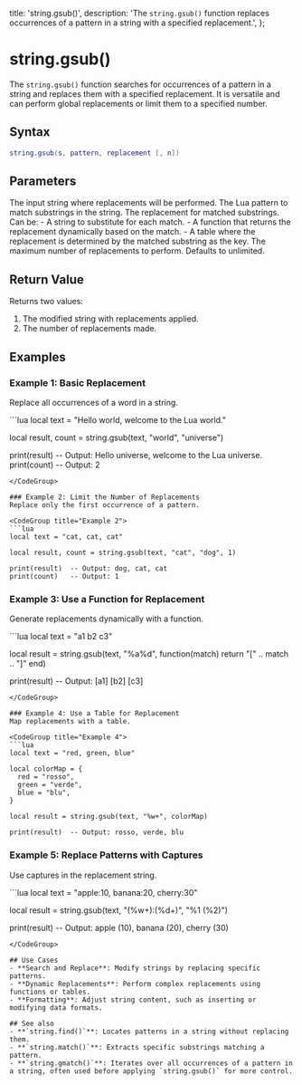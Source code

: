   title: 'string.gsub()',
  description: 'The `string.gsub()` function replaces occurrences of a pattern in a string with a specified replacement.',
};

# string.gsub()

The `string.gsub()` function searches for occurrences of a pattern in a string and replaces them with a specified replacement. It is versatile and can perform global replacements or limit them to a specified number.

## Syntax

```lua
string.gsub(s, pattern, replacement [, n])
```

## Parameters

<Properties>
  <Property name="s" type="string">
    The input string where replacements will be performed.
  </Property>
  <Property name="pattern" type="string">
    The Lua pattern to match substrings in the string.
  </Property>
  <Property name="replacement" type="string/function/table">
    The replacement for matched substrings. Can be:
    - A string to substitute for each match.
    - A function that returns the replacement dynamically based on the match.
    - A table where the replacement is determined by the matched substring as the key.
  </Property>
  <Property name="n" type="number (optional)">
    The maximum number of replacements to perform. Defaults to unlimited.
  </Property>
</Properties>

## Return Value
Returns two values:
1. The modified string with replacements applied.
2. The number of replacements made.

## Examples

### Example 1: Basic Replacement
Replace all occurrences of a word in a string.

<CodeGroup title="Example 1">
```lua
local text = "Hello world, welcome to the Lua world."

local result, count = string.gsub(text, "world", "universe")

print(result)  -- Output: Hello universe, welcome to the Lua universe.
print(count)   -- Output: 2
```
</CodeGroup>

### Example 2: Limit the Number of Replacements
Replace only the first occurrence of a pattern.

<CodeGroup title="Example 2">
```lua
local text = "cat, cat, cat"

local result, count = string.gsub(text, "cat", "dog", 1)

print(result)  -- Output: dog, cat, cat
print(count)   -- Output: 1
```
</CodeGroup>

### Example 3: Use a Function for Replacement
Generate replacements dynamically with a function.

<CodeGroup title="Example 3">
```lua
local text = "a1 b2 c3"

local result = string.gsub(text, "%a%d", function(match)
  return "[" .. match .. "]"
end)

print(result)  -- Output: [a1] [b2] [c3]
```
</CodeGroup>

### Example 4: Use a Table for Replacement
Map replacements with a table.

<CodeGroup title="Example 4">
```lua
local text = "red, green, blue"

local colorMap = {
  red = "rosso",
  green = "verde",
  blue = "blu",
}

local result = string.gsub(text, "%w+", colorMap)

print(result)  -- Output: rosso, verde, blu
```
</CodeGroup>

### Example 5: Replace Patterns with Captures
Use captures in the replacement string.

<CodeGroup title="Example 5">
```lua
local text = "apple:10, banana:20, cherry:30"

local result = string.gsub(text, "(%w+):(%d+)", "%1 (%2)")

print(result)  -- Output: apple (10), banana (20), cherry (30)
```
</CodeGroup>

## Use Cases
- **Search and Replace**: Modify strings by replacing specific patterns.
- **Dynamic Replacements**: Perform complex replacements using functions or tables.
- **Formatting**: Adjust string content, such as inserting or modifying data formats.

## See also
- **`string.find()`**: Locates patterns in a string without replacing them.
- **`string.match()`**: Extracts specific substrings matching a pattern.
- **`string.gmatch()`**: Iterates over all occurrences of a pattern in a string, often used before applying `string.gsub()` for more control.
